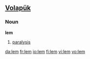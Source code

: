 ==[[Volapük]]==

===Noun===
'''lem'''
 
# [[paralysis]]

[[da:lem]]
[[fr:lem]]
[[io:lem]]
[[fi:lem]]
[[vi:lem]]
[[vo:lem]]